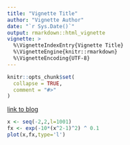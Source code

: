 ```yaml
---
title: "Vignette Title"
author: "Vignette Author"
date: "`r Sys.Date()`"
output: rmarkdown::html_vignette
vignette: >
  %\VignetteIndexEntry{Vignette Title}
  %\VignetteEngine{knitr::rmarkdown}
  %\VignetteEncoding{UTF-8}
---
```


```r
knitr::opts_chunk$set(
  collapse = TRUE,
  comment = "#>"
)
```

[link to blog](https://darrenjw.wordpress.com/2013/09/29/parallel-tempering-and-metropolis-coupled-mcmc/)

```r
x <- seq(-2,2,l=1001)
fx <- exp(-10*(x^2-1)^2) ^ 0.1
plot(x,fx,type='l')
```
